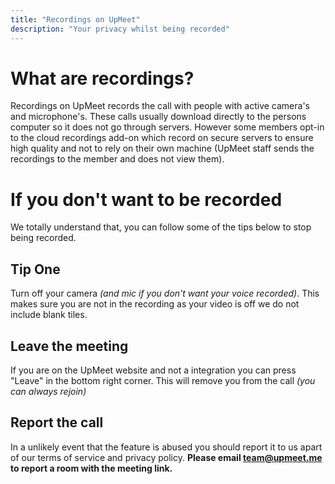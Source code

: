 ```yaml
---
title: "Recordings on UpMeet"
description: "Your privacy whilst being recorded"
---
```


# What are recordings?
Recordings on UpMeet records the call with people with active camera's and microphone's.
These calls usually download directly to the persons computer so it does not go through servers.
However some members opt-in to the cloud recordings add-on which record on secure servers to ensure high quality and not to rely on their own machine (UpMeet staff sends the recordings to the member and does not view them). 

# If you don't want to be recorded
We totally understand that, you can follow some of the tips below to stop being recorded.

## Tip One
Turn off your camera _(and mic if you don't want your voice recorded)_. 
This makes sure you are not in the recording as your video is off we do not include blank tiles.

## Leave the meeting
If you are on the UpMeet website and not a integration you can press "Leave" in the bottom right corner.
This will remove you from the call _(you can always rejoin)_ 

## Report the call
In a unlikely event that the feature is abused you should report it to us apart of our terms of service and privacy policy.
**Please email team@upmeet.me to report a room with the meeting link.**
